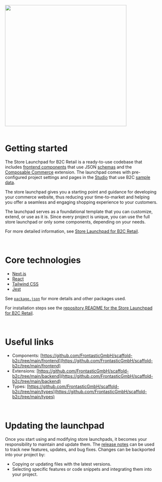 
<Meta title="Introduction" />

<div data-theme="default">
  <img src="https://res.cloudinary.com/dlwdq84ig/image/upload/w_1920,q_auto,c_scale/kp6wm6i2n15ofmuwlxu7" width="400" />

  <br />
  <br />

  # Getting started

  The Store Launchpad for B2C Retail is a ready-to-use codebase that includes [frontend components](https://docs.commercetools.com/frontend-getting-started/development-concepts#components) that use JSON [schemas](https://docs.commercetools.com/frontend-development/schemas) and the [Composable Commerce](https://docs.commercetools.com/frontend-development/using-the-commercetools-extension) extension. The launchpad comes with pre-configured project settings and pages in the [Studio](https://docs.commercetools.com/frontend-studio/) that use B2C [sample data](https://docs.commercetools.com/getting-started/explore-b2c-sample-data).

  The store launchpad gives you a starting point and guidance for developing your commerce website, thus reducing your time-to-market and helping you offer a seamless and engaging shopping experience to your customers.

  The launchpad serves as a foundational template that you can customize, extend, or use as it is. Since every project is unique, you can use the full store launchpad or only some components, depending on your needs.

  For more detailed information, see [Store Launchpad for B2C Retail](https://docs.commercetools.com/frontend-development/b2c-store-launchpad-overview).

  <br />

  # Core technologies

  * [Next.js](https://nextjs.org/)
  * [React](https://react.dev/)
  * [Tailwind CSS](https://tailwindcss.com/)
  * [Jest](https://jestjs.io/)

  See [`package.json`](https://github.com/FrontasticGmbH/scaffold-b2c/blob/main/frontend/package.json) for more details and other packages used.

  For installation steps see the [repository README for the Store Launchpad for B2C Retail](https://github.com/FrontasticGmbH/scaffold-b2c/tree/main/frontend/?tab=readme-ov-file#store-launchpad-for-b2c-nextjs-starter).

  <br />

  # Useful links

  * Components: [https://github.com/FrontasticGmbH/scaffold-b2c/tree/main/frontend](https://github.com/FrontasticGmbH/scaffold-b2c/tree/main/frontend)
  * Extensions: [https://github.com/FrontasticGmbH/scaffold-b2c/tree/main/backend](https://github.com/FrontasticGmbH/scaffold-b2c/tree/main/backend)
  * Types: [https://github.com/FrontasticGmbH/scaffold-b2c/tree/main/types](https://github.com/FrontasticGmbH/scaffold-b2c/tree/main/types)

  <br />

  # Updating the launchpad

  Once you start using and modifying store launchpads, it becomes your responsibility to maintain and update them. The [release notes](https://docs.commercetools.com/docs/release-notes?topics=Store+launchpads&productArea=Frontend+Development&tab=product&product=Frontend) can be used to track new features, updates, and bug fixes. Changes can be backported into your project by:

  * Copying or updating files with the latest versions.
  * Selecting specific features or code snippets and integrating them into your project.
</div>
